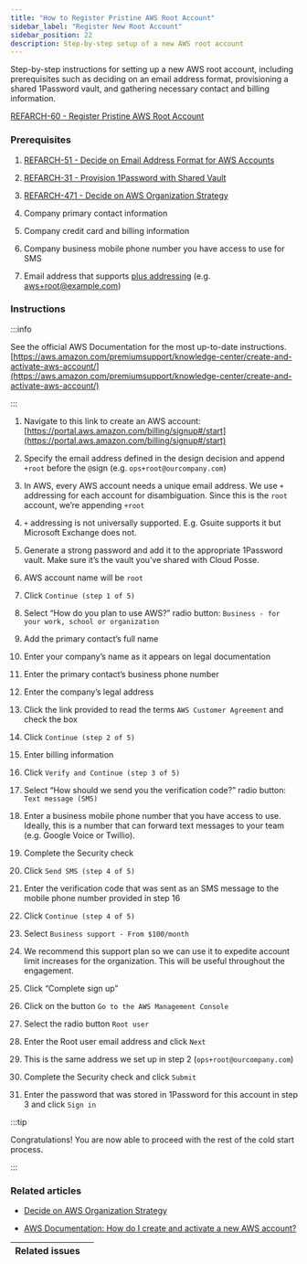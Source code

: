 ```yaml
---
title: "How to Register Pristine AWS Root Account"
sidebar_label: "Register New Root Account"
sidebar_position: 22
description: Step-by-step setup of a new AWS root account
---
```


<Intro>
Step-by-step instructions for setting up a new AWS root account, including prerequisites such as deciding on an email address format, provisioning a shared 1Password vault, and gathering necessary contact and billing information.
</Intro>

[REFARCH-60 - Register Pristine AWS Root Account](https://cloudposse.atlassian.net/browse/REFARCH-60)

### Prerequisites

1. [REFARCH-51 - Decide on Email Address Format for AWS Accounts](https://cloudposse.atlassian.net/browse/REFARCH-51)

2. [REFARCH-31 - Provision 1Password with Shared Vault](https://cloudposse.atlassian.net/browse/REFARCH-31)

3. [REFARCH-471 - Decide on AWS Organization Strategy](https://cloudposse.atlassian.net/browse/REFARCH-471)

4. Company primary contact information

5. Company credit card and billing information

6. Company business mobile phone number you have access to use for SMS

7. Email address that supports [plus addressing](https://en.wikipedia.org/wiki/Email_address#Sub-addressing) (e.g.
   aws+root@example.com)

### Instructions

:::info

See the official AWS Documentation for the most up-to-date instructions.
[https://aws.amazon.com/premiumsupport/knowledge-center/create-and-activate-aws-account/](https://aws.amazon.com/premiumsupport/knowledge-center/create-and-activate-aws-account/)

:::

1. Navigate to this link to create an AWS account:
   [https://portal.aws.amazon.com/billing/signup#/start](https://portal.aws.amazon.com/billing/signup#/start)

2. Specify the email address defined in the design decision and append `+root` before the `@`sign (e.g.
   `ops+root@ourcompany.com`)

3. In AWS, every AWS account needs a unique email address. We use `+` addressing for each account for disambiguation.
   Since this is the `root` account, we’re appending `+root`

4. `+` addressing is not universally supported. E.g. Gsuite supports it but Microsoft Exchange does not.

5. Generate a strong password and add it to the appropriate 1Password vault. Make sure it’s the vault you’ve shared with
   Cloud Posse.

6. AWS account name will be `root`

7. Click `Continue (step 1 of 5)`

8. Select “How do you plan to use AWS?” radio button: `Business - for your work, school or organization`

9. Add the primary contact’s full name

10. Enter your company’s name as it appears on legal documentation

11. Enter the primary contact’s business phone number

12. Enter the company’s legal address

13. Click the link provided to read the terms `AWS Customer Agreement` and check the box

14. Click `Continue (step 2 of 5)`

15. Enter billing information

16. Click `Verify and Continue (step 3 of 5)`

17. Select “How should we send you the verification code?” radio button: `Text message (SMS)`

18. Enter a business mobile phone number that you have access to use. Ideally, this is a number that can forward text
    messages to your team (e.g. Google Voice or Twillio).

19. Complete the Security check

20. Click `Send SMS (step 4 of 5)`

21. Enter the verification code that was sent as an SMS message to the mobile phone number provided in step 16

22. Click `Continue (step 4 of 5)`

23. Select `Business support - From $100/month`

24. We recommend this support plan so we can use it to expedite account limit increases for the organization. This will
    be useful throughout the engagement.

25. Click “Complete sign up”

26. Click on the button `Go to the AWS Management Console`

27. Select the radio button `Root user`

28. Enter the Root user email address and click `Next`

29. This is the same address we set up in step 2 (`ops+root@ourcompany.com`)

30. Complete the Security check and click `Submit`

31. Enter the password that was stored in 1Password for this account in step 3 and click `Sign in`

:::tip

Congratulations! You are now able to proceed with the rest of the cold start process.

:::

### Related articles

- [Decide on AWS Organization Strategy](/layers/accounts/design-decisions/decide-on-aws-organization-strategy)

- [AWS Documentation: How do I create and activate a new AWS account?](https://aws.amazon.com/premiumsupport/knowledge-center/create-and-activate-aws-account/)

| Related issues |     |
| -------------- | --- |

